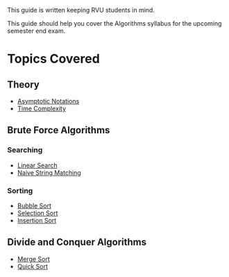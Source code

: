 This guide is written keeping RVU students in mind.

This guide should help you cover the Algorithms syllabus for the upcoming semester end exam.

# Topics Covered

## Theory

-   [Asymptotic Notations](/theory/asymptotic-notation)
-   [Time Complexity](/theory/time-complexity)

## Brute Force Algorithms

### Searching

-   [Linear Search](/brute-force/searching/linear-search)
-   [Naive String Matching](/brute-force/searching/naive-string-matching)

### Sorting

-   [Bubble Sort](/brute-force/sorting/bubble-sort)
-   [Selection Sort](/brute-force/sorting/selection-sort)
-   [Insertion Sort](/brute-force/sorting/insertion-sort)

## Divide and Conquer Algorithms

-   [Merge Sort](/divide-and-conquer/merge-sort)
-   [Quick Sort](/divide-and-conquer/quick-sort)
